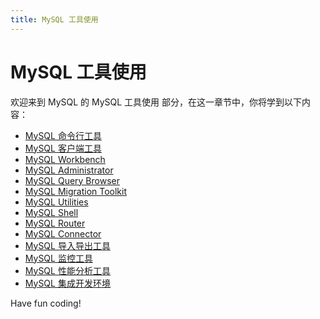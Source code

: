 ```yaml
---
title: MySQL 工具使用
---
```


# MySQL 工具使用

欢迎来到 MySQL 的 MySQL 工具使用 部分，在这一章节中，你将学到以下内容：

- [MySQL 命令行工具](./0-mysql-command-line-tool.mdx)
- [MySQL 客户端工具](./1-mysql-client-tools.mdx)
- [MySQL Workbench](./2-mysql-workbench.mdx)
- [MySQL Administrator](./3-mysql-administrator.mdx)
- [MySQL Query Browser](./4-mysql-query-browser.mdx)
- [MySQL Migration Toolkit](./5-mysql-migration-toolkit.mdx)
- [MySQL Utilities](./6-mysql-utilities.mdx)
- [MySQL Shell](./7-mysql-shell.mdx)
- [MySQL Router](./8-mysql-router.mdx)
- [MySQL Connector](./9-mysql-connector.mdx)
- [MySQL 导入导出工具](./10-mysql-import-and-export-tool.mdx)
- [MySQL 监控工具](./11-mysql-monitoring-tool.mdx)
- [MySQL 性能分析工具](./12-mysql-performance-analysis-tool.mdx)
- [MySQL 集成开发环境](./13-mysql-integrated-development-environment.mdx)

Have fun coding!
